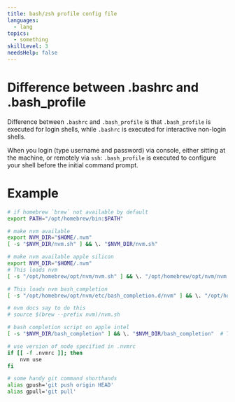 ```yaml
---
title: bash/zsh profile config file
languages:
  - lang
topics:
  - something
skillLevel: 3
needsHelp: false
---
```


# Difference between .bashrc and .bash_profile

Difference between `.bashrc` and `.bash_profile` is that `.bash_profile` is executed for login shells, while `.bashrc` is executed for interactive non-login shells.

When you login (type username and password) via console, either sitting at the machine, or remotely via `ssh`: `.bash_profile` is executed to configure your shell before the initial command prompt.

# Example

```bash
# if homebrew `brew` not available by default
export PATH="/opt/homebrew/bin:$PATH"

# make nvm available
export NVM_DIR="$HOME/.nvm"
[ -s "$NVM_DIR/nvm.sh" ] && \. "$NVM_DIR/nvm.sh"

# make nvm available apple silicon
export NVM_DIR="$HOME/.nvm"
# This loads nvm
[ -s "/opt/homebrew/opt/nvm/nvm.sh" ] && \. "/opt/homebrew/opt/nvm/nvm.sh"

# This loads nvm bash_completion
[ -s "/opt/homebrew/opt/nvm/etc/bash_completion.d/nvm" ] && \. "/opt/homebrew/opt/nvm/etc/bash_completion.d/nvm"

# nvm docs say to do this
# source $(brew --prefix nvm)/nvm.sh

# bash completion script on apple intel
[ -s "$NVM_DIR/bash_completion" ] && \. "$NVM_DIR/bash_completion"  # This loads nvm bash_completion

# use version of node specified in .nvmrc
if [[ -f .nvmrc ]]; then
    nvm use
fi

# some handy git command shorthands
alias gpush='git push origin HEAD'
alias gpull='git pull'
```

